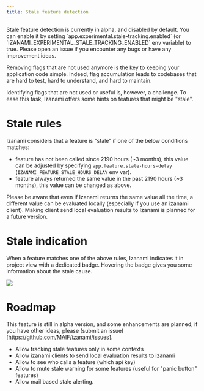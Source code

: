 ```yaml
---
title: Stale feature detection
---
```




<Note>
Stale feature detection is currently in alpha, and disabled by default.
You can enable it by setting `app.experimental.stale-tracking.enabled` (or `IZANAMI_EXPERIMENTAL_STALE_TRACKING_ENABLED` env variable) to true.
Please open an issue if you encounter any bugs or have any improvement ideas.
</Note>

Removing flags that are not used anymore is the key to keeping your application code simple.
Indeed, flag accumulation leads to codebases that are hard to test, hard to understand, and hard to maintain.

Identifying flags that are not used or useful is, however, a challenge.
To ease this task, Izanami offers some hints on features that might be "stale".

# Stale rules

Izanami considers that a feature is "stale" if one of the below conditions matches:

- feature has not been called since 2190 hours  (~3 months), this value can be adjusted by specifying `app.feature.stale-hours-delay` (`IZANAMI_FEATURE_STALE_HOURS_DELAY` env var).
- feature always returned the same value in the past 2190 hours (~3 months), this value can be changed as above.

<Note>
Please be aware that even if Izanami returns the same value all the time, a different value can be evaluated locally (especially if you use an izanami client).
Making client send local evaluation results to Izanami is planned for a future version.
</Note>

# Stale indication

When a feature matches one of the above rules, Izanami indicates it in project view with a dedicated badge. Hovering the badge gives you some information about the stale cause.

<img src={staleIndicator} />


# Roadmap

This feature is still in alpha version, and some enhancements are planned; if you have other ideas, please (submit an issue)[https://github.com/MAIF/izanami/issues].

- Allow tracking stale features only in some contexts
- Allow izanami clients to send local evaluation results to izanami
- Allow to see who calls a feature (which api key)
- Allow to mute stale warning for some features (useful for "panic button" features)
- Allow mail based stale alerting.